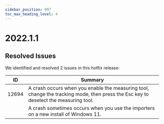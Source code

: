 ```yaml
---
sidebar_position: 997
toc_max_heading_level: 4
---
```


# 2022.1.1

## Resolved Issues

We identified and resolved 2 issues in this hotfix release:

| ID | Summary |
|---|---|
| 12694 | A crash occurs when you enable the measuring tool, change the tracking mode, then press the Esc key to deselect the measuring tool. |
| | A crash sometimes occurs when you use the importers on a new install of Windows 11. |
